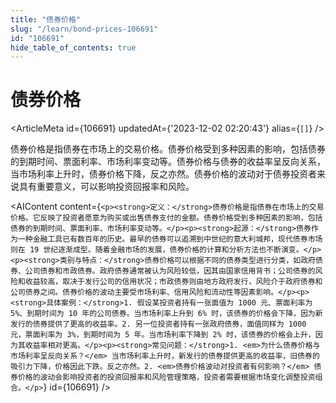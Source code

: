 ```yaml
---
title: "债券价格"
slug: "/learn/bond-prices-106691"
id: "106691"
hide_table_of_contents: true
---
```



# 债券价格

<ArticleMeta id={106691} updatedAt={'2023-12-02 02:20:43'} alias={`[]`} />
<div className='border-solid border-b border-t-0 my-4 border-[var(--ifm-color-gray-300)]' />

债券价格是指债券在市场上的交易价格。债券价格受到多种因素的影响，包括债券的到期时间、票面利率、市场利率变动等。债券价格与债券的收益率呈反向关系，当市场利率上升时，债券价格下降，反之亦然。债券价格的波动对于债券投资者来说具有重要意义，可以影响投资回报率和风险。

<AIContent content={`<p><strong>定义：</strong>债券价格是指债券在市场上的交易价格。它反映了投资者愿意为购买或出售债券支付的金额。债券价格受到多种因素的影响，包括债券的到期时间、票面利率、市场利率变动等。</p><p><strong>起源：</strong>债券作为一种金融工具已有数百年的历史。最早的债券可以追溯到中世纪的意大利城邦，现代债券市场则在 19 世纪逐渐成型。随着金融市场的发展，债券价格的计算和分析方法也不断演变。</p><p><strong>类别与特点：</strong>债券价格可以根据不同的债券类型进行分类，如政府债券、公司债券和市政债券。政府债券通常被认为风险较低，因其由国家信用背书；公司债券的风险和收益较高，取决于发行公司的信用状况；市政债券则由地方政府发行，风险介于政府债券和公司债券之间。债券价格的波动主要受市场利率、信用风险和流动性等因素影响。</p><p><strong>具体案例：</strong>1. 假设某投资者持有一张面值为 1000 元、票面利率为 5%、到期时间为 10 年的公司债券。当市场利率上升到 6% 时，该债券的价格会下降，因为新发行的债券提供了更高的收益率。2. 另一位投资者持有一张政府债券，面值同样为 1000 元，票面利率为 3%，到期时间为 5 年。当市场利率下降到 2% 时，该债券的价格会上升，因为其收益率相对更高。</p><p><strong>常见问题：</strong>1. <em>为什么债券价格与市场利率呈反向关系？</em> 当市场利率上升时，新发行的债券提供更高的收益率，旧债券的吸引力下降，价格因此下跌。反之亦然。2. <em>债券价格波动对投资者有何影响？</em> 债券价格的波动会影响投资者的投资回报率和风险管理策略，投资者需要根据市场变化调整投资组合。</p>`} id={106691} />
